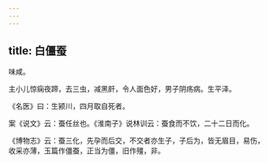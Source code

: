 ```yaml
---
---
---
```

title: 白僵蚕
---



味咸。

主小儿惊痫夜蹄，去三虫，减黑皯，令人面色好，男子阴疡病。生平泽。

《名医》曰：生颍川，四月取自死者。

案《说文》云：蚕任丝也。《淮南子》说林训云：蚕食而不饮，二十二日而化。

《博物志》云：蚕三化，先孕而后交，不交者亦生子，子后为，皆无眉目，易伤，收采亦薄，玉篇作僵蚕，正当为僵，旧作殭，非。